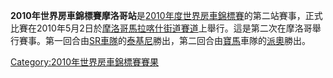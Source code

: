 {{Unreferenced|time=2012-03-19T09:40:59+00:00 }} 

'''2010年世界房車錦標賽摩洛哥站'''是[[2010年度世界房車錦標賽|2010年度世界房車錦標賽]]的第二站賽事，正式比賽在2010年5月2日於[[摩洛哥|摩洛哥]][[馬拉喀什街道賽道|馬拉喀什街道賽道]]上舉行。這是第二次在摩洛哥舉行賽事。第一回合由[[SR車隊|SR車隊]]的[[泰基尼|泰基尼]]勝出，第二回合由[[寶馬|寶馬]]車隊的[[派奧|派奧]]勝出。

{{WTCC-stub}}

{{WTCC race
|Name_of_race=世界房車錦標賽摩洛哥站
|Year_of_race=2010
|Previous_race_in_season=[[2010年世界房車錦標賽巴西站|2010年世界房車錦標賽巴西站]]
|Next_race_in_season=[[2010年世界房車錦標賽意大利站|2010年世界房車錦標賽意大利站]]
|Previous_year's_race=[[2009年世界房車錦標賽摩洛哥站|2009年世界房車錦標賽摩洛哥站]]
|Next_year's_race=[[2011年世界房車錦標賽摩洛哥站|2011年世界房車錦標賽摩洛哥站]]
}}

[[Category:2010年世界房車錦標賽賽果|Category:2010年世界房車錦標賽賽果]]